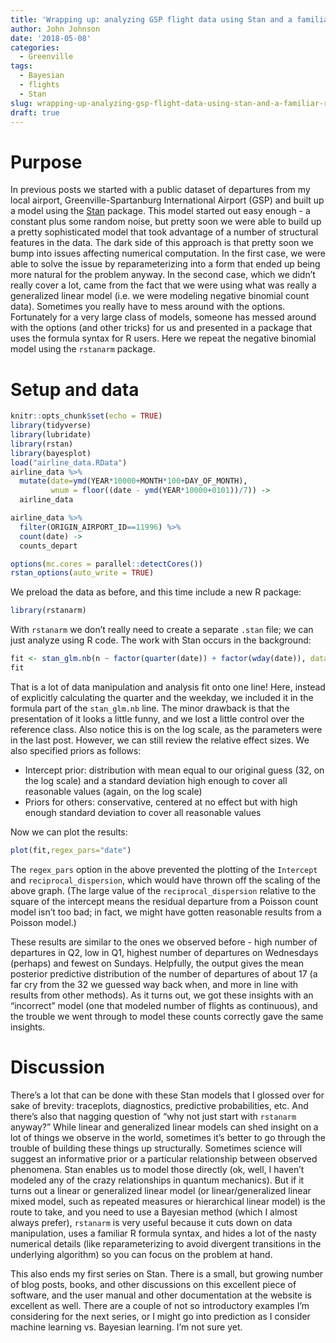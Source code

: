 ```yaml
---
title: 'Wrapping up: analyzing GSP flight data using Stan and a familiar R syntax'
author: John Johnson
date: '2018-05-08'
categories:
  - Greenville
tags:
  - Bayesian
  - flights
  - Stan
slug: wrapping-up-analyzing-gsp-flight-data-using-stan-and-a-familiar-r-syntax
draft: true
---
```


# Purpose

In previous posts we started with a public dataset of departures from my local airport, Greenville-Spartanburg International Airport (GSP) and built up a model using the [Stan](http://mc-stan.org) package. This model started out easy enough - a constant plus some random noise, but pretty soon we were able to build up a pretty sophisticated model that took advantage of a number of structural features in the data. The dark side of this approach is that pretty soon we bump into issues affecting numerical computation. In the first case, we were able to solve the issue by reparameterizing into a form that ended up being more natural for the problem anyway. In the second case, which we didn't really cover a lot, came from the fact that we were using what was really a generalized linear model (i.e. we were modeling negative binomial count data). Sometimes you really have to mess around with the options. Fortunately for a very large class of models, someone has messed around with the options (and other tricks) for us and presented in a package that uses the formula syntax for R users. Here we repeat the negative binomial model using the `rstanarm` package.

<!--more-->

# Setup and data

```r
knitr::opts_chunk$set(echo = TRUE)
library(tidyverse)
library(lubridate)
library(rstan)
library(bayesplot)
load("airline_data.RData")
airline_data %>% 
  mutate(date=ymd(YEAR*10000+MONTH*100+DAY_OF_MONTH),
         wnum = floor((date - ymd(YEAR*10000+0101))/7)) -> 
  airline_data

airline_data %>% 
  filter(ORIGIN_AIRPORT_ID==11996) %>% 
  count(date) -> 
  counts_depart

options(mc.cores = parallel::detectCores())
rstan_options(auto_write = TRUE)
```

We preload the data as before, and this time include a new R package:

```r
library(rstanarm)
```

With `rstanarm` we don't really need to create a separate `.stan` file; we can just analyze using R code. The work with Stan occurs in the background:

```r
fit <- stan_glm.nb(n ~ factor(quarter(date)) + factor(wday(date)), data=counts_depart,prior=normal(0,5),prior_intercept=normal(log(32),5))
fit
```

That is a lot of data manipulation and analysis fit onto one line! Here, instead of explicitly calculating the quarter and the weekday, we included it in the formula part of the `stan_glm.nb` line. The minor drawback is that the presentation of it looks a little funny, and we lost a little control over the reference class. Also notice this is on the log scale, as the parameters were in the last post. However, we can still review the relative effect sizes. We also specified priors as follows:

 * Intercept prior: distribution with mean equal to our original guess (32, on the log scale) and a standard deviation high enough to cover all reasonable values (again, on the log scale)
 * Priors for others: conservative, centered at no effect but with high enough standard deviation to cover all reasonable values

Now we can plot the results:

```r
plot(fit,regex_pars="date")
```

The `regex_pars` option in the above prevented the plotting of the `Intercept` and `reciprocal_dispersion`, which would have thrown off the scaling of the above graph. (The large value of the `reciprocal_dispersion` relative to the square of the intercept means the residual departure from a Poisson count model isn't too bad; in fact, we might have gotten reasonable results from a Poisson model.)

These results are similar to the ones we observed before - high number of departures in Q2, low in Q1, highest number of departures on Wednesdays (perhaps) and fewest on Sundays. Helpfully, the output gives the mean posterior predictive distribution of the number of departures of about 17 (a far cry from the 32 we guessed way back when, and more in line with results from other methods). As it turns out, we got these insights with an "incorrect" model (one that modeled number of flights as continuous), and the trouble we went through to model these counts correctly gave the same insights.

# Discussion

There's a lot that can be done with these Stan models that I glossed over for sake of brevity: traceplots, diagnostics, predictive probabilities, etc. And there's also that nagging question of "why not just start with `rstanarm` anyway?" While linear and generalized linear models can shed insight on a lot of things we observe in the world, sometimes it's better to go through the trouble of building these things up structurally. Sometimes science will suggest an informative prior or a particular relationship between observed phenomena. Stan enables us to model those directly (ok, well, I haven't modeled any of the crazy relationships in quantum mechanics). But if it turns out a linear or generalized linear model (or linear/generalized linear mixed model, such as repeated measures or hierarchical linear model) is the route to take, and you need to use a Bayesian method (which I almost always prefer), `rstanarm` is very useful because it cuts down on data manipulation, uses a familiar R formula syntax, and hides a lot of the nasty numerical details (like reparameterizing to avoid divergent transitions in the underlying algorithm) so you can focus on the problem at hand.

This also ends my first series on Stan. There is a small, but growing number of blog posts, books, and other discussions on this excellent piece of software, and the user manual and other documentation at the website is excellent as well. There are a couple of not so introductory examples I'm considering for the next series, or I might go into prediction as I consider machine learning vs. Bayesian learning. I'm not sure yet.